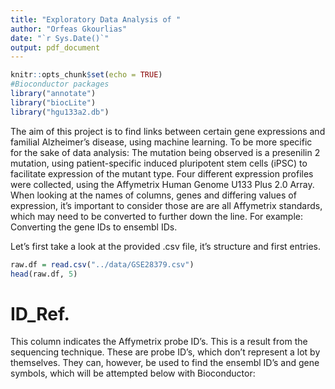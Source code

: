 ```yaml
---
title: "Exploratory Data Analysis of "
author: "Orfeas Gkourlias"
date: "`r Sys.Date()`"
output: pdf_document
---
```


```r
knitr::opts_chunk$set(echo = TRUE)
#Bioconductor packages
library("annotate")
library("biocLite")
library("hgu133a2.db")
```

\newpage

\section{Introduction}
The aim of this project is to find links between certain gene expressions and familial Alzheimer's disease, using machine learning. To be more specific for the sake of data analysis: The mutation being observed is a presenilin 2 mutation, using patient-specific induced pluripotent stem cells (iPSC) to facilitate expression of the mutant type. Four different expression profiles were collected, using the Affymetrix Human Genome U133 Plus 2.0 Array. When looking at the names of columns, genes and differing values of expression, it's important to consider those are are all Affymetrix standards, which may need to be converted to further down the line. For example: Converting the gene IDs to ensembl IDs.
\newpage   

\section{Initial Data & Variables}
Let's first take a look at the provided .csv file, it's structure and first entries.

```r
raw.df = read.csv("../data/GSE28379.csv")
head(raw.df, 5)
```
# ID_Ref.
This column indicates the Affymetrix probe ID's. This is a result from the sequencing technique. These are probe ID's, which don't represent a lot by themselves. They can, however, be used to find the ensembl ID's and gene symbols, which will be attempted below with Bioconductor:

```r

```


\newpage    